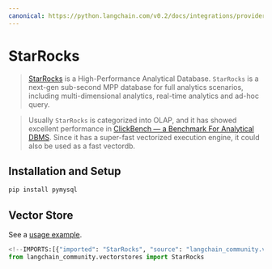```yaml
---
canonical: https://python.langchain.com/v0.2/docs/integrations/providers/starrocks/
---
```


# StarRocks

>[StarRocks](https://www.starrocks.io/) is a High-Performance Analytical Database.
`StarRocks` is a next-gen sub-second MPP database for full analytics scenarios, including multi-dimensional analytics, real-time analytics and ad-hoc query.

>Usually `StarRocks` is categorized into OLAP, and it has showed excellent performance in [ClickBench — a Benchmark For Analytical DBMS](https://benchmark.clickhouse.com/). Since it has a super-fast vectorized execution engine, it could also be used as a fast vectordb.

## Installation and Setup


```bash
pip install pymysql
```

## Vector Store

See a [usage example](/docs/integrations/vectorstores/starrocks).

```python
<!--IMPORTS:[{"imported": "StarRocks", "source": "langchain_community.vectorstores", "docs": "https://api.python.langchain.com/en/latest/vectorstores/langchain_community.vectorstores.starrocks.StarRocks.html", "title": "StarRocks"}]-->
from langchain_community.vectorstores import StarRocks
```